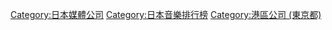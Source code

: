 {{catmore}}

[[Category:日本媒體公司|Category:日本媒體公司]]
[[Category:日本音樂排行榜|Category:日本音樂排行榜]]
[[Category:港區公司_(東京都)|Category:港區公司 (東京都)]]